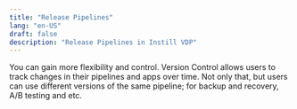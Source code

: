 ```yaml
---
title: "Release Pipelines"
lang: "en-US"
draft: false
description: "Release Pipelines in Instill VDP"
---
```


You can gain more flexibility and control.
Version Control allows users to track changes in their pipelines and apps over time.
Not only that, but users can use different versions of the same pipeline; for backup and recovery, A/B testing and etc.

<ZoomableImg
  src="https://github-production-user-asset-6210df.s3.amazonaws.com/141675602/271822044-67028e1f-8d12-45eb-92f4-784bd2585ffe.jpeg"
  alt="Easily share your pipelines to showcase your work"
/>
